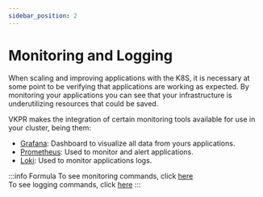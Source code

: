 ```yaml
---
sidebar_position: 2
---
```


# Monitoring and Logging

When scaling and improving applications with the K8S, it is necessary at some point to be verifying that applications are working as expected. By monitoring your applications you can see that your infrastructure is underutilizing resources that could be saved.

VKPR makes the integration of certain monitoring tools available for use in your cluster, being them:

- [Grafana](https://grafana.com/grafana/): Dashboard to visualize all data from yours applications.
- [Prometheus](https://prometheus.io/): Used to monitor and alert applications.
- [Loki](https://grafana.com/oss/loki/): Used to monitor applications logs.

:::info Formula
To see monitoring commands, click [here](/docs/commands/prometheus-stack/install)  
 To see logging commands, click [here](/docs/commands/loki/install)
:::
